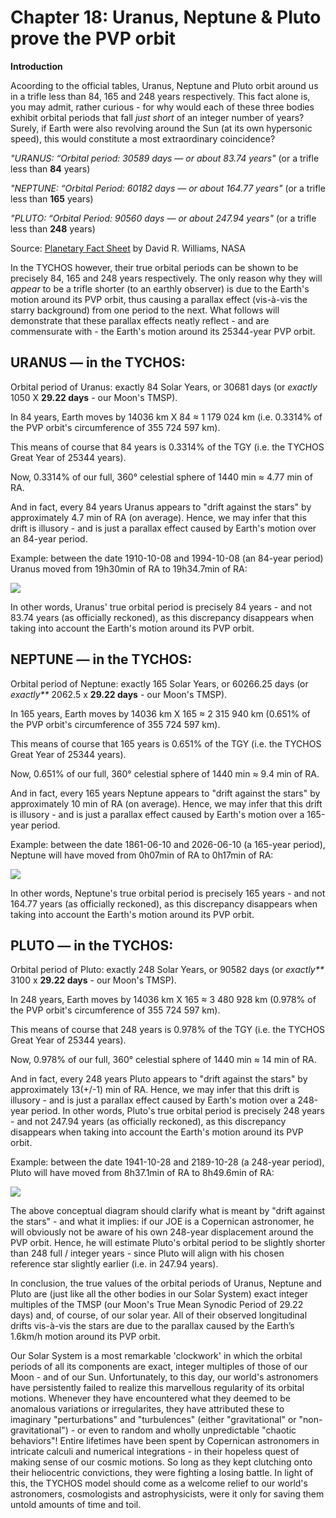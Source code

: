 Chapter 18: Uranus, Neptune & Pluto prove the PVP orbit
=====================================================

**Introduction**

Acoording to the official tables, Uranus, Neptune and Pluto orbit around us in a trifle less than 84, 165 and 248 years respectively. This fact alone is, you may admit, rather curious - for why would each of these three bodies exhibit orbital periods that fall _just short_ of an integer number of years? Surely, if Earth were also revolving around the Sun (at its own hypersonic speed), this would constitute a most extraordinary coincidence?  

 _"URANUS: “Orbital period: 30589 days — or about 83.74 years"_ (or a trifle less than **84** years)

_"NEPTUNE: “Orbital Period: 60182 days — or about 164.77 years"_ (or a trifle less than **165** years)

_"PLUTO: “Orbital Period: 90560 days — or about 247.94 years"_ (or a trifle less than **248** years)

Source: [Planetary Fact Sheet](https://www.tychos.info/citation/128A_Planet-fact.htm) by David R. Williams, NASA  
 
In the TYCHOS however, their true orbital periods can be shown to be precisely 84, 165 and 248 years respectively. The only reason why they will _appear_ to be a trifle shorter (to an earthly observer) is due to the Earth's motion around its PVP orbit, thus causing a parallax effect (vis-à-vis the starry background) from one period to the next. What follows will demonstrate that these parallax effects neatly reflect - and are commensurate with - the Earth's motion around its 25344-year PVP orbit.  


## URANUS — in the TYCHOS:

Orbital period of Uranus: exactly 84 Solar Years, or 30681 days (or _exactly_ 1050 X **29.22 days** - our Moon's TMSP).

In 84 years, Earth moves by 14036 km X 84 ≈ 1 179 024 km (i.e. 0.3314% of the PVP orbit's circumference of 355 724 597 km).

This means of course that 84 years is 0.3314% of the TGY (i.e. the TYCHOS Great Year of 25344 years).

Now, 0.3314% of our full, 360° celestial sphere of 1440 min ≈ 4.77 min of RA.

And in fact, every 84 years Uranus appears to "drift against the stars" by approximately 4.7 min of RA (on average). Hence, we may infer that this drift is illusory - and is just a parallax effect caused by Earth's motion over an 84-year period. 

Example: between the date 1910-10-08 and 1994-10-08 (an 84-year period) Uranus moved from 19h30min of RA to 19h34.7min of RA:

![](https://septclues.com/TYCHOS/URANUS_84YEARS_PARALLAX_01.jpg)

In other words, Uranus' true orbital period is precisely 84 years - and not 83.74 years (as officially reckoned), as this discrepancy disappears when taking into account the Earth's motion around its PVP orbit.

## NEPTUNE — in the TYCHOS:


Orbital period of Neptune: exactly 165 Solar Years, or 60266.25 days (or _exactly**_ 2062.5 x **29.22 days** - our Moon's TMSP).

In 165 years, Earth moves by 14036 km X 165 ≈ 2 315 940 km (0.651% of the PVP orbit's circumference of 355 724 597 km).

This means of course that 165 years is 0.651% of the TGY (i.e. the TYCHOS Great Year of 25344 years).

Now, 0.651% of our full, 360° celestial sphere of 1440 min ≈ 9.4 min of RA.

And in fact, every 165 years Neptune appears to "drift against the stars" by approximately 10 min of RA (on average). Hence, we may infer that this drift is illusory - and is just a parallax effect caused by Earth's motion over a 165-year period.  

Example: between the date 1861-06-10 and 2026-06-10 (a 165-year period), Neptune will have moved from 0h07min of RA to 0h17min of RA:

![](https://septclues.com/TYCHOS/NEPTUNE_165YEARS_PARALLAX_01.jpg) 

In other words, Neptune's true orbital period is precisely 165 years - and not 164.77 years (as officially reckoned), as this discrepancy disappears when taking into account the Earth's motion around its PVP orbit. 

## PLUTO — in the TYCHOS:

Orbital period of Pluto: exactly 248 Solar Years, or 90582 days (or _exactly**_ 3100 x **29.22 days** - our Moon's TMSP).

In 248 years, Earth moves by 14036 km X 165 ≈ 3 480 928 km (0.978% of the PVP orbit's circumference of 355 724 597 km).

This means of course that 248 years is 0.978% of the TGY (i.e. the TYCHOS Great Year of 25344 years).

Now, 0.978% of our full, 360° celestial sphere of 1440 min ≈ 14 min of RA.

And in fact, every 248 years Pluto appears to "drift against the stars" by approximately 13(+/-1) min of RA. Hence, we may infer that this drift is illusory - and is just a parallax effect caused by Earth's motion over a 248-year period. In other words, Pluto's true orbital period is precisely 248 years - and not 247.94 years (as officially reckoned), as this discrepancy disappears when taking into account the Earth's motion around its PVP orbit.  

Example: between the date 1941-10-28 and 2189-10-28 (a 248-year period), Pluto will have moved from 8h37.1min of RA to 8h49.6min of RA:

![](https://septclues.com/TYCHOS/PLUTO_PARALLAX_248YEARS_01.jpg)

The above conceptual diagram should clarify what is meant by "drift against the stars" - and what it implies: if our JOE is a Copernican astronomer, he will obviously not be aware of his own 248-year displacement around the PVP orbit. Hence, he will estimate Pluto's orbital period to be slightly shorter than 248 full / integer years - since Pluto will align with his chosen reference star slightly earlier (i.e. in 247.94 years).  

In conclusion, the true values of the orbital periods of Uranus, Neptune and Pluto are (just like all the other bodies in our Solar System) exact integer multiples of the TMSP (our Moon's True Mean Synodic Period of 29.22 days) and, of course, of our solar year. All of their observed longitudinal drifts vis-à-vis the stars are due to the parallax caused by the Earth’s 1.6km/h motion around its PVP orbit. 

Our Solar System is a most remarkable 'clockwork' in which the orbital periods of all its components are exact, integer multiples of those of our Moon - and of our Sun. Unfortunately, to this day, our world's astronomers have persistently failed to realize this marvellous regularity of its orbital motions. Whenever they have encountered what they deemed to be anomalous variations or irregularites, they have attributed these to imaginary "perturbations" and "turbulences" (either "gravitational" or "non-gravitational") - or even to random and wholly unpredictable "chaotic behaviors"! Entire lifetimes have been spent by Copernican astronomers in intricate calculi and numerical integrations - in their hopeless quest of making sense of our cosmic motions. So long as they kept clutching onto their heliocentric convictions, they were fighting a losing battle. In light of this, the TYCHOS model should come as a welcome relief to our world's astronomers, cosmologists and astrophysicists, were it only for saving them untold amounts of time and toil.








